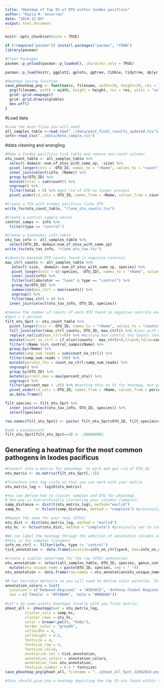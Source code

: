 ```yaml
---
title: "Heatmap of Top 5% of OTU within Ixodes pacificus"
author: "Kayla M. Socarras"
date: "2024-12-04"
output: html_document
---
```

```r
knitr::opts_chunk$set(echo = TRUE)

if (!require("pacman")) install.packages("pacman", "CRAN")
library(pacman)

#Clear Packages
pacman::p_unload(pacman::p_loaded(), character.only = TRUE)

pacman::p_load(knitr, ggplot2, gplots, ggtree, tibble, tidytree, dplyr, tidyr, readr, harrietr, pheatmap, viridis, RColorBrewer, factoextra, FactoMineR, tidyselect, M3C, vegan, ggpubr, caret )

#Heatmap saving function
save_pheatmap_png <- function(x, filename, width=10, height=10, res = 300) {
  png(filename, width = width, height = height, res = res, units = "in")
  grid::grid.newpage()
  grid::grid.draw(x$gtable)
  dev.off()
}
```

#Load data
```r
#Load the main files you will need.
all_samples_table <-read_tsv("../data/post_final_results_updated.tsv")
info<-read_csv("../data/meta_sample.csv")
```

#data cleaning and wrangling
```r
#Make a Ixodes pacificus tick table and remove non-count columns
otu_count_table <- all_samples_table %>%
  select(-domain:-num_of_otus_with_same_sp, -size) %>%
  pivot_longer(cols = -OTU_ID, names_to = "rName", values_to = "count")  %>%
  inner_join(select(info, rName)) %>%
  group_by(OTU_ID) %>%
  mutate(total = sum(count)) %>% 
  ungroup() %>%
  filter(total > 0) %>% #get rid of OTU no longer present
  pivot_wider(id_cols = OTU_ID, names_from = rName, values_from = count)

#Create a TSV with Ixodes pacificus ticks OTU
write_tsv(otu_count_table, "rlane_otu_counts.tsv")

#Create a control sample vector
control_samps <- info %>%
  filter(type == "control")

#Create a taxonomic info table
otu_tax_info <- all_samples_table %>%
  select(OTU_ID, domain:num_of_otus_with_same_sp)
write_tsv(otu_tax_info, "rlane_otu_tax.tsv")

#identify maximum OTU counts found in negative controls
max_ctrl_counts <- all_samples_table %>%  
   select(-size, -domain:-num_of_otus_with_same_sp, species) %>% 
   pivot_longer(cols = c(-species, -OTU_ID), names_to = "rName", values_to = "counts") %>%  
   inner_join(info) %>% 
   filter(collaborator == "lane" & type == "control") %>% 
   group_by(OTU_ID) %>%
   summarize(max_ctrl = max(counts)) %>% 
   ungroup() %>%
   filter(max_ctrl > 0) %>%
  inner_join(select(otu_tax_info, OTU_ID, species))
  
#remove the number of counts of each OTU found in negative controls and filter out OTU at low percent abundance (for heatmap, this is 5%)
#5pct = 5 percent
filt_otu_5pct <- otu_count_table %>% 
  pivot_longer(cols = -OTU_ID, names_to = "rName", values_to = "counts") %>%
  full_join(select(max_ctrl_counts, OTU_ID, max_ctrl)) %>% #join with max control otu counts
  replace_na(list(max_ctrl=0)) %>% #missing max control otu counts should just be zero
  mutate(count_no_ctrl = if_else((counts - max_ctrl)<0,true=0,false=counts-max_ctrl)) %>% #modify sample counts by subtracting off max control otu counts - if that would be a negative value, it's just zero 
  filter(!rName %in% control_samps$rName) %>% 
  group_by(rName) %>%
  mutate(samp_num_reads = sum(count_no_ctrl)) %>% 
  filter(samp_num_reads > 100) %>% 
  mutate(percent_otu = count_no_ctrl/samp_num_reads) %>% 
  ungroup() %>%
  group_by(OTU_ID) %>%
  mutate(percent_max = max(percent_otu)) %>% 
  ungroup() %>%
  filter(percent_max > .05) %>% #setting this to 5% for heatmap, but probably want 1% for diversity metrics
  pivot_wider(id_cols = OTU_ID, names_from = rName, values_from = percent_otu) %>%
  as.data.frame()

filt_species <- filt_otu_5pct %>%
  inner_join(select(otu_tax_info, OTU_ID, species)) %>%
  select(species)

row.names(filt_otu_5pct) <- paste( filt_otu_5pct$OTU_ID, filt_species$species, sep = "_")

#add a pseudocount
filt_otu_5pct[filt_otu_5pct==0] <- .000000001
```

## Generating a heatmap for the most common pathogens in Ixodes pacificus
```r
#Convert into a matrix for pheatmap  to work and get rid of OTU_ID
otu_matrix <- as.matrix(filt_otu_5pct[,-1])

#Transform into log scale so that you can work with your matrix
otu_matrix_log <- log10(otu_matrix)

#You can define how to cluster samples and OTU for pheatmap. 
# One way is hierarchically clustering your columns (samples)
samp_distance <- dist(t(otu_matrix_log), method="euclid")
samp_hc       <- hclust(samp_distance, method = "complete") #previously set to complete or ward.d2 linkage

#Repeat the same for your rows (OTUs)
otu_dist <- dist(otu_matrix_log, method = "euclid")
otu_hc  <- hclust(otu_dist, method = "complete") #previously set to complete or ward.d2 linkage

#We can label the heatmap through the addition of annotation columns or rows 
#this is for samples (columns)
info_no_ctrl <- filter(info, type != 'control')
tick_annotation <- data.frame(Location=info_no_ctrl$park, Sex=info_no_ctrl$sex, stringsAsFactors = FALSE, row.names = info_no_ctrl$rName)

#Create a similar dataframe for the row (OTU) annotation.
otu_annotation <- select(all_samples_table, OTU_ID, species, genus_conf, species_conf) %>%
  mutate(otu_unique_name = paste(OTU_ID, species, sep = "_"))
otu_annotation <- data.frame(row.names = otu_annotation$otu_unique_name, select(otu_annotation, genus_conf, species_conf))

#R has horrible defaults so you will need to define color palettes. This is how you do so for pheatmap.
annotation_colors = list(
  Location = c('Redwood Regional' = "#5E60CE", 'Anthony Chabot Regional' ="#E9869D"),
  Sex = c('female' = "#FFBD00", 'male'= "#BBDDA6")) 
  
#Let's do some pretty heatmaps finally with you final matrix!
pheat_all <- pheatmap(mat = otu_matrix_log,
         cluster_cols = samp_hc,
         cluster_rows = otu_hc,
         color = brewer.pal(9, "GnBu"),
         border_color = "grey60",
         cellwidth = 4, 
         cellheight = 4.5,
         fontsize = 4,
         fontsize_row = 4, 
         fontsize_col=4,
         annotation_col = tick_annotation,
         annotation_colors = annotation_colors,
         annotation_row= otu_annotation,
         fontsize_number = 0.5 * fontsize) 
save_pheatmap_png(pheat_all, filename = "../pheat_all_5pct_12042024.png", width = 8, height = 6.5, res = 400)

#this should give you a heatmap depicting the top 5% otu found within the whole Ixodes pacificus microbiome.
```
